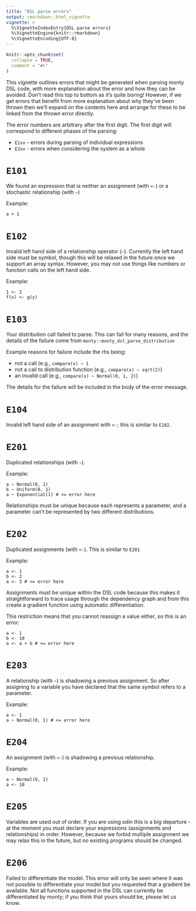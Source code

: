 ```yaml
---
title: "DSL parse errors"
output: rmarkdown::html_vignette
vignette: >
  %\VignetteIndexEntry{DSL parse errors}
  %\VignetteEngine{knitr::rmarkdown}
  %\VignetteEncoding{UTF-8}
---
```


<!-- See comments at the top of odin's error vignette for details -->

```r
knitr::opts_chunk$set(
  collapse = TRUE,
  comment = "#>"
)
```

This vignette outlines errors that might be generated when parsing monty DSL code, with more explanation about the error and how they can be avoided.  Don't read this top to bottom as it's quite boring!  However, if we get errors that benefit from more explanation about why they've been thrown then we'll expand on the contents here and arrange for these to be linked from the thrown error directly.

The error numbers are arbitrary after the first digit.  The first digit will correspond to different phases of the parsing:

* `E1xx` - errors during parsing of individual expressions
* `E2xx` - errors when considering the system as a whole

# `E101`

We found an expression that is neither an assignment (with `<-`) or a stochastic relationship (with `~`)

Example:

```
a + 1
```

# `E102`

Invalid left hand side of a relationship operator (`~`).  Currently the left hand side must be symbol, though this will be relaxed in the future once we support an array syntax.  However, you may not use things like numbers or function calls on the left hand side.

Example:

```
1 <- 2
f(x) <- g(y)
```

# `E103`

Your distribution call failed to parse.  This can fail for many reasons, and the details of the failure come from `monty::monty_dsl_parse_distribution`

Example reasons for failure include the rhs being:

* not a call (e.g., `compare(x) ~ 1`
* not a call to distribution function (e.g., `compare(x) ~ sqrt(2)`)
* an invalid call (e.g., `compare(x) ~ Normal(0, 1, 2)`)

The details for the failure will be included in the body of the error message.

# `E104`

Invalid left hand side of an assignment with `<-`; this is similar to `E102`.

# `E201`

Duplicated relationships (with `~`).

Example:

```
a ~ Normal(0, 1)
b ~ Uniform(0, 1)
a ~ Exponential(1) # <= error here
```

Relationships must be unique because each represents a parameter, and a parameter can't be represented by two different distributions.

# `E202`

Duplicated assignments (with `<-`).  This is similar to `E201`

Example:

```
a <- 1
b <- 2
a <- 3 # <= error here
```

Assignments must be unique within the DSL code because this makes it straightforward to trace usage through the dependency graph and from this create a gradient function using automatic differentiation.

This restriction means that you cannot reassign a value either, so this is an error:

```
a <- 1
b <- 10
a <- a + b # <= error here
```

# `E203`

A relationship (with `~`) is shadowing a previous assignment.  So after assigning to a variable you have declared that the same symbol refers to a parameter.

Example:

```
a <- 1
a ~ Normal(0, 1) # <= error here
```

# `E204`

An assignment (with `<-`) is shadowing a previous relationship.

Example:

```
a ~ Normal(0, 1)
a <- 10
```

# `E205`

Variables are used out of order.  If you are using odin this is a big departure - at the moment you must declare your expressions (assignments and relationships) in order.  However, because we forbid multiple assignment we may relax this in the future, but no existing programs should be changed.

# `E206`

Failed to differentiate the model.  This error will only be seen where it was not possible to differentiate your model but you requested that a gradient be available.  Not all functions supported in the DSL can currently be differentiated by monty; if you think that yours should be, please let us know.
